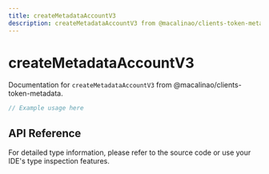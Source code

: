 ```yaml
---
title: createMetadataAccountV3
description: createMetadataAccountV3 from @macalinao/clients-token-metadata
---
```


# createMetadataAccountV3

Documentation for `createMetadataAccountV3` from @macalinao/clients-token-metadata.

```typescript
// Example usage here
```

## API Reference

For detailed type information, please refer to the source code or use your IDE's type inspection features.
